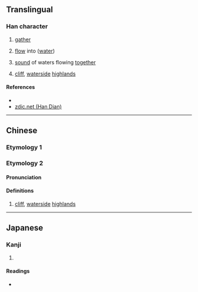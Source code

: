 {{character info/new}}
{{also|潨}}
==Translingual==

===Han character===
{{Han char|rn=85|rad=水|as=11|sn=14|four=36182|canj=EWLO|ids=⿰氵眾}}

# {{lb|zh|archaic}} [[gather]]
# {{lb|zh|archaic}} [[flow]] into ([[water]])
# {{lb|zh|archaic}} [[sound]] of waters flowing [[together]]
# {{lb|zh|archaic}} [[cliff]], [[waterside]] [[highland]]s

====References====
* {{Han ref|kx=0648.100|dkj=18187|hdz=31724.020|uh=6F40|ud=28480|bh=E2A6|bd=58022}}
* [http://www.zdic.net/z/1d/js/6F40.htm zdic.net (Han Dian)]

----

==Chinese==
{{zh-forms}}

===Etymology 1===
{{zh-see|潨|a}}

===Etymology 2===
====Pronunciation====
{{zh-pron
|m=zǒng
|c=
|mc=
|oc=
|ma=
|cat=v,n
}}

====Definitions====
{{zh-hanzi}}

# {{lb|zh|archaic}} [[cliff]], [[waterside]] [[highland]]s

----

==Japanese==

===Kanji===
{{ja-kanji|grade=|rs=水11}}

# {{defn|lang=ja|sort=水11}}

====Readings====
* {{ja-readings|on=[[そう]] (sō)|kun=[[あつまる]] (atsumaru)}}